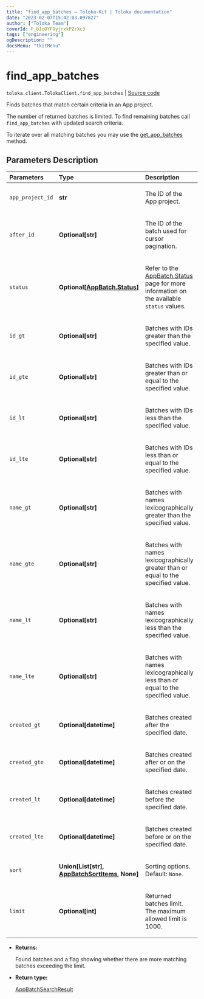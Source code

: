 ```yaml
---
title: "find_app_batches — Toloka-Kit | Toloka documentation"
date: "2023-02-07T15:42:03.097827"
author: ["Toloka Team"]
coverId: F_bIcOYF9yjrxkPZrXc3
tags: ["engineering"]
ogDescription: ""
docsMenu: "tkitMenu"
---
```


# find_app_batches
`toloka.client.TolokaClient.find_app_batches` | [Source code](https://github.com/Toloka/toloka-kit/blob/v1.1.3/src/client/__init__.py#L3847)

Finds batches that match certain criteria in an App project.

The number of returned batches is limited. To find remaining batches call `find_app_batches` with updated search criteria.

To iterate over all matching batches you may use the [get_app_batches](/docs/toloka-kit/reference/toloka.client.TolokaClient.get_app_batches) method.

## Parameters Description

| Parameters | Type | Description |
| :----------| :----| :-----------|
`app_project_id`|**str**|<p>The ID of the App project.</p>
`after_id`|**Optional\[str\]**|<p>The ID of the batch used for cursor pagination.</p>
`status`|**Optional\[[AppBatch.Status](/docs/toloka-kit/reference/toloka.client.app.AppBatch.Status)\]**|<p>Refer to the [AppBatch.Status](/docs/toloka-kit/reference/toloka.client.app.AppBatch.Status) page for more information on the available `status` values.</p>
`id_gt`|**Optional\[str\]**|<p>Batches with IDs greater than the specified value.</p>
`id_gte`|**Optional\[str\]**|<p>Batches with IDs greater than or equal to the specified value.</p>
`id_lt`|**Optional\[str\]**|<p>Batches with IDs less than the specified value.</p>
`id_lte`|**Optional\[str\]**|<p>Batches with IDs less than or equal to the specified value.</p>
`name_gt`|**Optional\[str\]**|<p>Batches with names lexicographically greater than the specified value.</p>
`name_gte`|**Optional\[str\]**|<p>Batches with names lexicographically greater than or equal to the specified value.</p>
`name_lt`|**Optional\[str\]**|<p>Batches with names lexicographically less than the specified value.</p>
`name_lte`|**Optional\[str\]**|<p>Batches with names lexicographically less than or equal to the specified value.</p>
`created_gt`|**Optional\[datetime\]**|<p>Batches created after the specified date.</p>
`created_gte`|**Optional\[datetime\]**|<p>Batches created after or on the specified date.</p>
`created_lt`|**Optional\[datetime\]**|<p>Batches created before the specified date.</p>
`created_lte`|**Optional\[datetime\]**|<p>Batches created before or on the specified date.</p>
`sort`|**Union\[List\[str\], [AppBatchSortItems](/docs/toloka-kit/reference/toloka.client.search_requests.AppBatchSortItems), None\]**|<p>Sorting options. Default: `None`.</p>
`limit`|**Optional\[int\]**|<p>Returned batches limit. The maximum allowed limit is 1000.</p>

* **Returns:**

  Found batches and a flag showing whether there are more matching batches exceeding the limit.

* **Return type:**

  [AppBatchSearchResult](/docs/toloka-kit/reference/toloka.client.search_results.AppBatchSearchResult)
